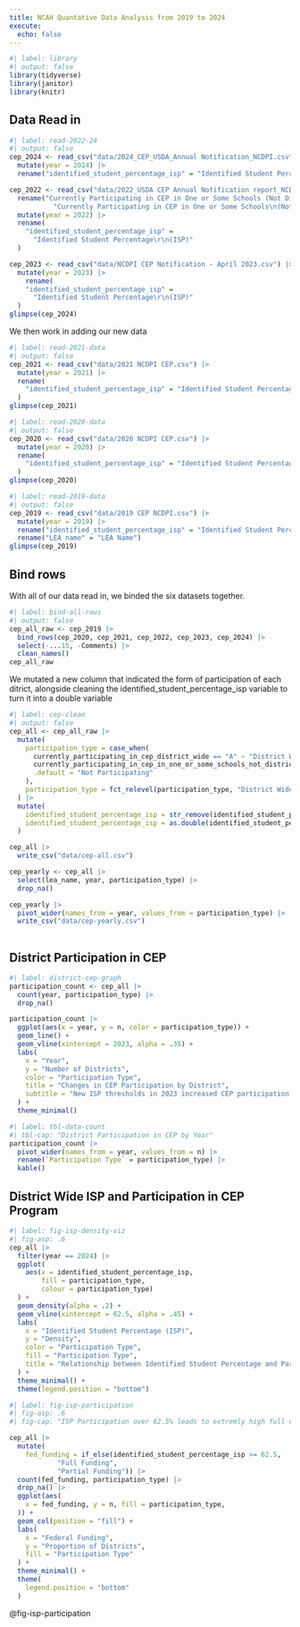 ```yaml
---
title: NCAH Quantative Data Analysis from 2019 to 2024
execute: 
  echo: false
---
```


```r
#| label: library
#| output: false
library(tidyverse)
library(janitor)
library(knitr)
```

## Data Read in

```r
#| label: read-2022-24
#| output: false
cep_2024 <- read_csv("data/2024_CEP_USDA_Annual Notification_NCDPI.csv") |> 
  mutate(year = 2024) |> 
  rename("identified_student_percentage_isp" = "Identified Student Percentage (ISP)")

cep_2022 <- read_csv("data/2022_USDA CEP Annual Notification report_NCDPI.csv") |> 
  rename("Currently Participating in CEP in One or Some Schools (Not District-wide)" = 
           "Currently Participating in CEP in One or Some Schools\n(Not District-wide)") |> 
  mutate(year = 2022) |> 
  rename(
    "identified_student_percentage_isp" = 
      "Identified Student Percentage\r\n(ISP)"
  )

cep_2023 <- read_csv("data/NCDPI CEP Notification - April 2023.csv") |> 
  mutate(year = 2023) |> 
    rename(
    "identified_student_percentage_isp" = 
      "Identified Student Percentage\r\n(ISP)"
  )
glimpse(cep_2024)
```

We then work in adding our new data

```r
#| label: read-2021-data
#| output: false
cep_2021 <- read_csv("data/2021 NCDPI CEP.csv") |> 
  mutate(year = 2021) |> 
  rename(
    "identified_student_percentage_isp" = "Identified Student Percentage\r\n(ISP)"
  )
glimpse(cep_2021)
```

```r
#| label: read-2020-data
#| output: false
cep_2020 <- read_csv("data/2020 NCDPI CEP.csv") |> 
  mutate(year = 2020) |> 
  rename(
    "identified_student_percentage_isp" = "Identified Student Percentage\r\n(ISP)"
  )
glimpse(cep_2020)
```

```r
#| label: read-2019-data
#| output: false
cep_2019 <- read_csv("data/2019 CEP NCDPI.csv") |> 
  mutate(year = 2019) |> 
  rename("identified_student_percentage_isp" = "Identified Student Percentage (ISP)") |> 
  rename("LEA name" = "LEA Name")
glimpse(cep_2019)
```

## Bind rows

With all of our data read in, we binded the six datasets together.

```r
#| label: bind-all-rows
#| output: false
cep_all_raw <- cep_2019 |> 
  bind_rows(cep_2020, cep_2021, cep_2022, cep_2023, cep_2024) |> 
  select(-...15, -Comments) |> 
  clean_names()
cep_all_raw
```


We mutated a new column that indicated the form of participation of each ditrict, alongside cleaning the identified_student_percentage_isp variable to turn it into a double variable

```r
#| label: cep-clean
#| output: false
cep_all <- cep_all_raw |>   
  mutate(
    participation_type = case_when(
      currently_participating_in_cep_district_wide == "A" ~ "District Wide",
      currently_participating_in_cep_in_one_or_some_schools_not_district_wide == "S" ~ "Some Schools",
      .default = "Not Participating"
    ),
    participation_type = fct_relevel(participation_type, "District Wide", "Some Schools", "Not Participating")
  ) |> 
  mutate(
    identified_student_percentage_isp = str_remove(identified_student_percentage_isp, "[%]"),
    identified_student_percentage_isp = as.double(identified_student_percentage_isp)
  )

cep_all |> 
  write_csv("data/cep-all.csv")

cep_yearly <- cep_all |> 
  select(lea_name, year, participation_type) |> 
  drop_na()

cep_yearly |> 
  pivot_wider(names_from = year, values_from = participation_type) |> 
  write_csv("data/cep-yearly.csv")
  
```

## District Participation in CEP

```r
#| label: district-cep-graph
participation_count <- cep_all |> 
  count(year, participation_type) |> 
  drop_na()

participation_count |> 
  ggplot(aes(x = year, y = n, color = participation_type)) +
  geom_line() +
  geom_vline(xintercept = 2023, alpha = .35) +
  labs(
    x = "Year",
    y = "Number of Districts",
    color = "Participation Type",
    title = "Changes in CEP Participation by District",
    subtitle = "New ISP thresholds in 2023 increased CEP participation from 62 to 111"
  ) +
  theme_minimal()
```

```r
#| label: tbl-data-count
#| tbl-cap: "District Participation in CEP by Year"
participation_count |> 
  pivot_wider(names_from = year, values_from = n) |> 
  rename(`Participation Type` = participation_type) |> 
  kable()
```

## District Wide ISP and Participation in CEP Program

```r
#| label: fig-isp-density-viz
#| fig-asp: .6
cep_all |> 
  filter(year == 2024) |> 
  ggplot(
    aes(x = identified_student_percentage_isp, 
        fill = participation_type,
        colour = participation_type)
  ) +
  geom_density(alpha = .2) +
  geom_vline(xintercept = 62.5, alpha = .45) +
  labs(
    x = "Identified Student Percentage (ISP)",
    y = "Density",
    color = "Participation Type",
    fill = "Participation Type",
    title = "Relationship between Identified Student Percentage and Participation"
  ) +
  theme_minimal() +
  theme(legend.position = "bottom")
```

```r
#| label: fig-isp-participation
#| fig-asp: .6
#| fig-cap: "ISP Participation over 62.5% leads to extremly high full district participation in the Community Eligable Provision"

cep_all |> 
  mutate(
    fed_funding = if_else(identified_student_percentage_isp >= 62.5,
            "Full Funding",
            "Partial Funding")) |> 
  count(fed_funding, participation_type) |> 
  drop_na() |> 
  ggplot(aes(
    x = fed_funding, y = n, fill = participation_type, 
  )) +
  geom_col(position = "fill") +
  labs(
    x = "Federal Funding",
    y = "Proportion of Districts",
    fill = "Participation Type"
  ) +
  theme_minimal() +
  theme(
    legend.position = "bottom"
  )
```

@fig-isp-participation
